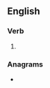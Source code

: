 ==English==

===Verb===
{{head|en|verb}}

# {{obsolete spelling of|afford|lang=en}}

===Anagrams===
* {{anagrams|en|Wafford|draw off|ward off}}